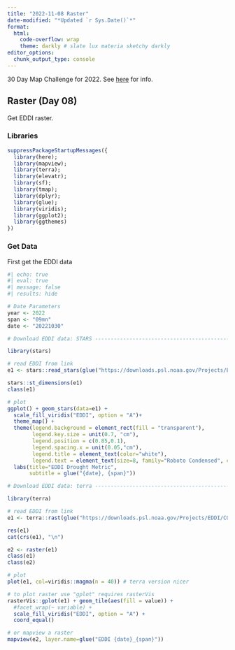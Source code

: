 ```yaml
---
title: "2022-11-08 Raster"
date-modified: "*Updated `r Sys.Date()`*"
format: 
  html:
    code-overflow: wrap
    theme: darkly # slate lux materia sketchy darkly
editor_options: 
  chunk_output_type: console
---
```


30 Day Map Challenge for 2022. See [here](https://30daymapchallenge.com) for info.

## Raster (Day 08)

Get EDDI raster.

### Libraries

```r
suppressPackageStartupMessages({
  library(here);
  library(mapview);
  library(terra);
  library(elevatr);
  library(sf);
  library(tmap);
  library(dplyr);
  library(glue);
  library(viridis);
  library(ggplot2);
  library(ggthemes)
})
```

### Get Data

First get the EDDI data

```r
#| echo: true
#| eval: true
#| message: false
#| results: hide

# Date Parameters
year <- 2022
span <- "09mn"
date <- "20221030"

# Download EDDI data: STARS -----------------------------------------------

library(stars)

# read EDDI from link
e1 <- stars::read_stars(glue("https://downloads.psl.noaa.gov/Projects/EDDI/CONUS_archive/data/{year}/EDDI_ETrs_{span}_{date}.asc"))

stars::st_dimensions(e1)
class(e1)

# plot
ggplot() + geom_stars(data=e1) +
  scale_fill_viridis("EDDI", option = "A")+
  theme_map() +
  theme(legend.background = element_rect(fill = "transparent"),
        legend.key.size = unit(0.7, "cm"),
        legend.position = c(0.85,0.1),
        legend.spacing.x = unit(0.05,"cm"),
        legend.title = element_text(color="white"),
        legend.text = element_text(size=8, family="Roboto Condensed", colour = "white")) +
  labs(title="EDDI Drought Metric",
       subtitle = glue("{date}, {span}"))

# Download EDDI data: terra -----------------------------------------------

library(terra)

# read EDDI from link
e1 <- terra::rast(glue("https://downloads.psl.noaa.gov/Projects/EDDI/CONUS_archive/data/{year}/EDDI_ETrs_{span}_{date}.asc"))

res(e1)
cat(crs(e1), "\n")

e2 <- raster(e1)
class(e1)
class(e2)

# plot
plot(e1, col=viridis::magma(n = 40)) # terra version nicer

# to plot raster use "gplot" requires rasterVis
rasterVis::gplot(e1) + geom_tile(aes(fill = value)) +
  #facet_wrap(~ variable) +
  scale_fill_viridis("EDDI", option = "A") +
  coord_equal()

# or mapview a raster
mapview(e2, layer.name=glue("EDDI {date}_{span}"))

```
